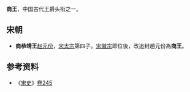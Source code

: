{{Otheruses|subject=商国或商藩的诸侯|other=商朝君主|商朝}}
'''商王'''，中国古代王爵头衔之一。
==宋朝==
*'''商恭靖王'''[[赵元份|赵元份]]，[[宋太宗|宋太宗]]第四子。[[宋徽宗|宋徽宗]]即位後，改追封趙元份為'''商王'''。

==参考资料==
*《[[宋史|宋史]]》[[s:宋史/卷245|卷245]]

{{Disambig|S|Cat=二字中国王爵消歧义}}